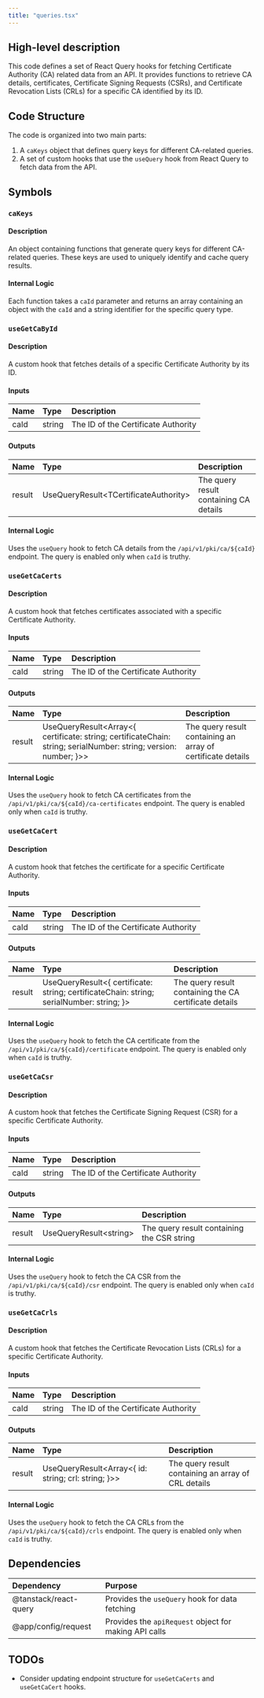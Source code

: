 ```yaml
---
title: "queries.tsx"
---
```


## High-level description
This code defines a set of React Query hooks for fetching Certificate Authority (CA) related data from an API. It provides functions to retrieve CA details, certificates, Certificate Signing Requests (CSRs), and Certificate Revocation Lists (CRLs) for a specific CA identified by its ID.

## Code Structure
The code is organized into two main parts:
1. A `caKeys` object that defines query keys for different CA-related queries.
2. A set of custom hooks that use the `useQuery` hook from React Query to fetch data from the API.

## Symbols

### `caKeys`
#### Description
An object containing functions that generate query keys for different CA-related queries. These keys are used to uniquely identify and cache query results.

#### Internal Logic
Each function takes a `caId` parameter and returns an array containing an object with the `caId` and a string identifier for the specific query type.

### `useGetCaById`
#### Description
A custom hook that fetches details of a specific Certificate Authority by its ID.

#### Inputs
| Name | Type | Description |
|:-----|:-----|:------------|
| caId | string | The ID of the Certificate Authority |

#### Outputs
| Name | Type | Description |
|:-----|:-----|:------------|
| result | UseQueryResult&lt;TCertificateAuthority&gt; | The query result containing CA details |

#### Internal Logic
Uses the `useQuery` hook to fetch CA details from the `/api/v1/pki/ca/${caId}` endpoint. The query is enabled only when `caId` is truthy.

### `useGetCaCerts`
#### Description
A custom hook that fetches certificates associated with a specific Certificate Authority.

#### Inputs
| Name | Type | Description |
|:-----|:-----|:------------|
| caId | string | The ID of the Certificate Authority |

#### Outputs
| Name | Type | Description |
|:-----|:-----|:------------|
| result | UseQueryResult&lt;Array&lt;{ certificate: string; certificateChain: string; serialNumber: string; version: number; }&gt;&gt; | The query result containing an array of certificate details |

#### Internal Logic
Uses the `useQuery` hook to fetch CA certificates from the `/api/v1/pki/ca/${caId}/ca-certificates` endpoint. The query is enabled only when `caId` is truthy.

### `useGetCaCert`
#### Description
A custom hook that fetches the certificate for a specific Certificate Authority.

#### Inputs
| Name | Type | Description |
|:-----|:-----|:------------|
| caId | string | The ID of the Certificate Authority |

#### Outputs
| Name | Type | Description |
|:-----|:-----|:------------|
| result | UseQueryResult&lt;{ certificate: string; certificateChain: string; serialNumber: string; }&gt; | The query result containing the CA certificate details |

#### Internal Logic
Uses the `useQuery` hook to fetch the CA certificate from the `/api/v1/pki/ca/${caId}/certificate` endpoint. The query is enabled only when `caId` is truthy.

### `useGetCaCsr`
#### Description
A custom hook that fetches the Certificate Signing Request (CSR) for a specific Certificate Authority.

#### Inputs
| Name | Type | Description |
|:-----|:-----|:------------|
| caId | string | The ID of the Certificate Authority |

#### Outputs
| Name | Type | Description |
|:-----|:-----|:------------|
| result | UseQueryResult&lt;string&gt; | The query result containing the CSR string |

#### Internal Logic
Uses the `useQuery` hook to fetch the CA CSR from the `/api/v1/pki/ca/${caId}/csr` endpoint. The query is enabled only when `caId` is truthy.

### `useGetCaCrls`
#### Description
A custom hook that fetches the Certificate Revocation Lists (CRLs) for a specific Certificate Authority.

#### Inputs
| Name | Type | Description |
|:-----|:-----|:------------|
| caId | string | The ID of the Certificate Authority |

#### Outputs
| Name | Type | Description |
|:-----|:-----|:------------|
| result | UseQueryResult&lt;Array&lt;{ id: string; crl: string; }&gt;&gt; | The query result containing an array of CRL details |

#### Internal Logic
Uses the `useQuery` hook to fetch the CA CRLs from the `/api/v1/pki/ca/${caId}/crls` endpoint. The query is enabled only when `caId` is truthy.

## Dependencies
| Dependency | Purpose |
|:-----------|:--------|
| @tanstack/react-query | Provides the `useQuery` hook for data fetching |
| @app/config/request | Provides the `apiRequest` object for making API calls |

## TODOs
- Consider updating endpoint structure for `useGetCaCerts` and `useGetCaCert` hooks.